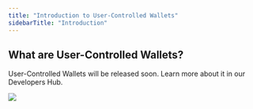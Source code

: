 ```yaml
---
title: "Introduction to User-Controlled Wallets"
sidebarTitle: "Introduction"
---
```


## What are User-Controlled Wallets?

User-Controlled Wallets will be released soon. Learn more about it in our Developers Hub.

<img src="/images/mpc-wallet/UCW.svg"/>